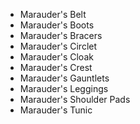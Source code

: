- <WowHeadItem id="15571">Marauder's Belt</WowHeadItem>
- <WowHeadItem id="15565">Marauder's Boots</WowHeadItem>
- <WowHeadItem id="15566">Marauder's Bracers</WowHeadItem>
- <WowHeadItem id="15572">Marauder's Circlet</WowHeadItem>
- <WowHeadItem id="15568">Marauder's Cloak</WowHeadItem>
- <WowHeadItem id="15569">Marauder's Crest</WowHeadItem>
- <WowHeadItem id="15570">Marauder's Gauntlets</WowHeadItem>
- <WowHeadItem id="15573">Marauder's Leggings</WowHeadItem>
- <WowHeadItem id="15574">Marauder's Shoulder Pads</WowHeadItem>
- <WowHeadItem id="15567">Marauder's Tunic</WowHeadItem>